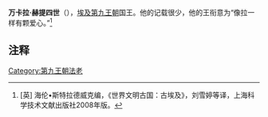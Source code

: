 {{Pharaoh Infobox | 
    Name= 万卡拉·赫提四世| 
    Image=|
Caption=|
ImageSize=|
  Alt=|
NomenHiero= |
Nomen=| 
PrenomenHiero=  |
Prenomen= | 
Golden= |
Nebty | 
Horus=  | 
GoldenHiero= |
NebtyHiero=  |
HorusHiero=  | 
Reign=|
Dynasty=[[第九王朝|第九王朝]] |
Coregency=|
Predecessor=[[梅利卡拉|梅利卡拉]]？|
Successor=[[曼内图普一世|曼内图普一世]]？|
Spouse=|
children=|
Father=|
Mother=| 
Born=|
Died=|
Burial=|
Monuments=}}

'''万卡拉·赫提四世'''（{{lang-en|Khety IV Meryibra}}），[[埃及第九王朝|埃及第九王朝]]国王。他的记载很少，他的王衔意为“像拉一样有颗爱心。”<ref> [英] 海伦•斯特拉德威克编，《世界文明古国：古埃及》，刘雪婷等译，上海科学技术文献出版社2008年版。</ref>

==注释==
<references/>

{{Pharaoh | Prev=[[梅利卡拉|梅利卡拉]]？| Dynasty=[[埃及第九王朝|第九王朝]] | Next=[[曼内图普一世|曼内图普一世]]？}}


{{著名埃及统治者}}

[[Category:第九王朝法老|Category:第九王朝法老]]